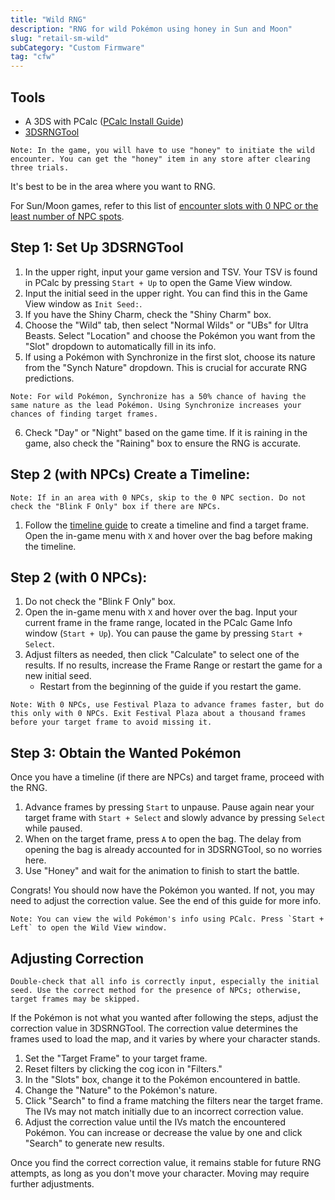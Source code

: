 ```yaml
---
title: "Wild RNG"
description: "RNG for wild Pokémon using honey in Sun and Moon"
slug: "retail-sm-wild"
subCategory: "Custom Firmware"
tag: "cfw"
---
```


## Tools

- A 3DS with PCalc ([PCalc Install Guide](https://www.pokemonrng.com/misc-3ds-installing-pcalc))
- [3DSRNGTool](https://github.com/wwwwwwzx/3DSRNGTool/releases)

```
Note: In the game, you will have to use "honey" to initiate the wild encounter. You can get the "honey" item in any store after clearing three trials.
```

It's best to be in the area where you want to RNG.

For Sun/Moon games, refer to this list of [encounter slots with 0 NPC or the least number of NPC spots](http://pokerng.forumcommunity.net/?t=59613020).

## Step 1: Set Up 3DSRNGTool

1. In the upper right, input your game version and TSV. Your TSV is found in PCalc by pressing `Start + Up` to open the Game View window.
2. Input the initial seed in the upper right. You can find this in the Game View window as `Init Seed:`.
3. If you have the Shiny Charm, check the "Shiny Charm" box.
4. Choose the "Wild" tab, then select "Normal Wilds" or "UBs" for Ultra Beasts. Select "Location" and choose the Pokémon you want from the "Slot" dropdown to automatically fill in its info.
5. If using a Pokémon with Synchronize in the first slot, choose its nature from the "Synch Nature" dropdown. This is crucial for accurate RNG predictions.

```
Note: For wild Pokémon, Synchronize has a 50% chance of having the same nature as the lead Pokémon. Using Synchronize increases your chances of finding target frames.
```

6. Check "Day" or "Night" based on the game time. If it is raining in the game, also check the "Raining" box to ensure the RNG is accurate.

## Step 2 (with NPCs) Create a Timeline:

```
Note: If in an area with 0 NPCs, skip to the 0 NPC section. Do not check the "Blink F Only" box if there are NPCs.
```

1. Follow the [timeline guide](https://www.pokemonrng.com/retail-usum-timeline) to create a timeline and find a target frame. Open the in-game menu with `X` and hover over the bag before making the timeline.

## Step 2 (with 0 NPCs):

1. Do not check the "Blink F Only" box.
2. Open the in-game menu with `X` and hover over the bag. Input your current frame in the frame range, located in the PCalc Game Info window (`Start + Up`). You can pause the game by pressing `Start + Select`.
3. Adjust filters as needed, then click "Calculate" to select one of the results. If no results, increase the Frame Range or restart the game for a new initial seed.
   - Restart from the beginning of the guide if you restart the game.

```
Note: With 0 NPCs, use Festival Plaza to advance frames faster, but do this only with 0 NPCs. Exit Festival Plaza about a thousand frames before your target frame to avoid missing it.
```

## Step 3: Obtain the Wanted Pokémon

Once you have a timeline (if there are NPCs) and target frame, proceed with the RNG.

1. Advance frames by pressing `Start` to unpause. Pause again near your target frame with `Start + Select` and slowly advance by pressing `Select` while paused.
2. When on the target frame, press `A` to open the bag. The delay from opening the bag is already accounted for in 3DSRNGTool, so no worries here.
3. Use "Honey" and wait for the animation to finish to start the battle.

Congrats! You should now have the Pokémon you wanted. If not, you may need to adjust the correction value. See the end of this guide for more info.

```
Note: You can view the wild Pokémon's info using PCalc. Press `Start + Left` to open the Wild View window.
```

## Adjusting Correction

```
Double-check that all info is correctly input, especially the initial seed. Use the correct method for the presence of NPCs; otherwise, target frames may be skipped.
```

If the Pokémon is not what you wanted after following the steps, adjust the correction value in 3DSRNGTool. The correction value determines the frames used to load the map, and it varies by where your character stands.

1. Set the "Target Frame" to your target frame.
2. Reset filters by clicking the cog icon in "Filters."
3. In the "Slots" box, change it to the Pokémon encountered in battle.
4. Change the "Nature" to the Pokémon's nature.
5. Click "Search" to find a frame matching the filters near the target frame. The IVs may not match initially due to an incorrect correction value.
6. Adjust the correction value until the IVs match the encountered Pokémon. You can increase or decrease the value by one and click "Search" to generate new results.

Once you find the correct correction value, it remains stable for future RNG attempts, as long as you don't move your character. Moving may require further adjustments.
